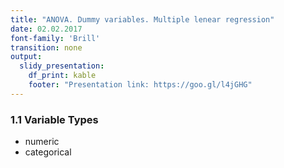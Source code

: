 ```yaml
---
title: "ANOVA. Dummy variables. Multiple lenear regression"
date: 02.02.2017
font-family: 'Brill'
transition: none
output:
  slidy_presentation:
    df_print: kable
    footer: "Presentation link: https://goo.gl/l4jGHG"
---
```


### 1.1 Variable Types

* numeric
* categorical